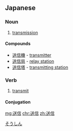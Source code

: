 ==Japanese==
{{ja-kanjitab|そう|しん|yomi=on}}

===Noun===
{{ja-noun|そうしん}}

# [[transmission]]

====Compounds====
* [[送信機]] - [[transmitter]]
* [[送信局]] - [[relay station]]
* [[送信塔]] - [[transmitting station]]

===Verb===
{{ja-verb-suru|そうしん}}

# [[transmit]]

====Conjugation====
{{ja-suru|そうしん}}

[[Category:ja:Technology|そうしん]]

[[mg:送信]]
[[chr:送信]]
[[zh:送信]]